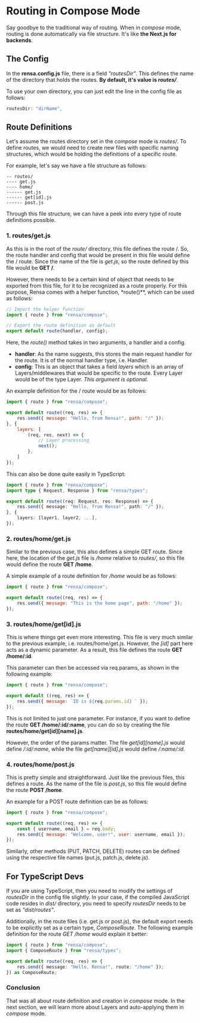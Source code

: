 # Routing in Compose Mode
Say goodbye to the traditional way of routing. When in *compose* mode, routing is done automatically via file structure. It's like **the Next.js for backends**.

## The Config
In the **rensa.config.js** file, there is a field *"routesDir"*. This defines the name of the directory that holds the routes. **By default, it's value is *routes/***.

To use your own directory, you can just edit the line in the config file as follows:
```js
routesDir: "dirName",
```

## Route Definitions
Let's assume the routes directory set in the *compose* mode is *routes/*. To define routes, we would need to create new files with specific naming structures, which would be holding the definitions of a specific route.

For example, let's say we have a file structure as follows:
```files
-- routes/
---- get.js
---- home/
------ get.js
------ get[id].js
------ post.js
```

Through this file structure, we can have a peek into every type of route definitions possible.

### 1. routes/get.js

As this is in the root of the *route/* directory, this file defines the route /. So, the route handler and config that would be present in this file would define the / route. Since the name of the file is *get.js*, so the route defined by this file would be **GET /**.

However, there needs to be a certain kind of object that needs to be exported from this file, for it to be recognized as a route properly. For this purpose, Rensa comes with a helper function, *route()**, which can be used as follows:
```js
// Import the helper function
import { route } from "rensa/compose";

// Export the route definition as default
export default route(handler, config);
```

Here, the *route()* method takes in two arguments, a handler and a config.
- **handler**: As the name suggests, this stores the main request handler for the route. It is of the normal handler type, i.e. Handler.
- **config**: This is an object that takes a field *layers* which is an array of Layers/middlewares that would be specific to the route. Every Layer would be of the type Layer. *This argument is optional.*

An example definition for the / route would be as follows:
```js
import { route } from "rensa/compose";

export default route((req, res) => {
    res.send({ message: "Hello, from Rensa!", path: "/" });
}, {
    layers: [
        (req, res, next) => {
            // Layer processing
            next();
        },
    ]
});
```

This can also be done quite easily in TypeScript:
```ts
import { route } from "rensa/compose";
import type { Request, Response } from "rensa/types";

export default route((req: Request, res: Response) => {
    res.send({ message: "Hello, from Rensa!", path: "/" });
}, {
    layers: [layer1, layer2, ...],
});
```

### 2. routes/home/get.js

Similar to the previous case, this also defines a simple GET route. Since here, the location of the *get.js* file is */home* relative to *routes/*, so this file would define the route **GET /home**.

A simple example of a route definition for */home* would be as follows:
```js
import { route } from "rensa/compose";

export default route((req, res) => {
    res.send({ message: "This is the home page", path: "/home" });
});
```

### 3. routes/home/get[id].js

This is where things get even more interesting. This file is very much similar to the previous example, i.e. routes/home/get.js. However, the *[id]* part here acts as a dynamic parameter. As a result, this file defines the route **GET /home/:id**.

This parameter can then be accessed via req.params, as shown in the following example:
```js
import { route } from "rensa/compose";

export default ((req, res) => {
    res.send({ message: `ID is ${req.params.id} ` });
});
```

This is not limited to just one parameter. For instance, if you want to define the route **GET /home/:id/:name**, you can do so by creating the file **routes/home/get[id][name].js**.

However, the order of the params matter. The file *get[id][name].js* would define */:id/:name*, while the file *get[name][id].js* would define */:name/:id*.

### 4. routes/home/post.js

This is pretty simple and straightforward. Just like the previous files, this defines a route. As the name of the file is *post.js*, so this file would define the route **POST /home**.

An example for a POST route definition can be as follows:
```js
import { route } from "rensa/compose";

export default route((req, res) => {
    const { username, email } = req.body;
    res.send({ message: "Welcome, user!", user: username, email });
});
```

Similarly, other methods (PUT, PATCH, DELETE) routes can be defined using the respective file names (put.js, patch.js, delete.js).

## For TypeScript Devs
If you are using TypeScript, then you need to modify the settings of *routesDir* in the config file slightly. In your case, if the compiled JavaScript code resides in *dist/* directory, you need to specify *routesDir* needs to be set as *"dist/routes"*.

Additionally, in the route files (i.e. get.js or post.js), the default export needs to be explicitly set as a certain type, *ComposeRoute*. The following example definition for the route *GET /home* would explain it better:
```ts
import { route } from "rensa/compose";
import { ComposeRoute } from "rensa/types";

export default route((req, res) => {
    res.send({ message: "Hello, Rensa!", route: "/home" });
}) as ComposeRoute;
```


### Conclusion
That was all about route definition and creation in *compose* mode. In the next section, we will learn more about Layers and auto-applying them in *compose* mode.

